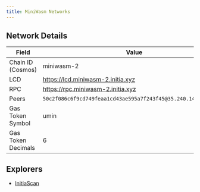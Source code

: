 ```yaml
---
title: MiniWasm Networks
---
```


<Tabs>
<Tab title="Testnet (miniwasm-2)">

## Network Details

| Field             | Value                                   |
|-------------------|-----------------------------------------|
| Chain ID (Cosmos) | miniwasm-2                               |
| LCD               | https://lcd.miniwasm-2.initia.xyz        |
| RPC               | https://rpc.miniwasm-2.initia.xyz        |
| Peers             | `50c2f086c6f9cd749feaa1cd43ae595a7f243f45@35.240.141.79:26656`|
| Gas Token Symbol  | umin |
| Gas Token Decimals | 6 |

## Explorers

- [InitiaScan](https://scan.initiation-2.initia.xyz/miniwasm-2)

</Tab>
</Tabs>